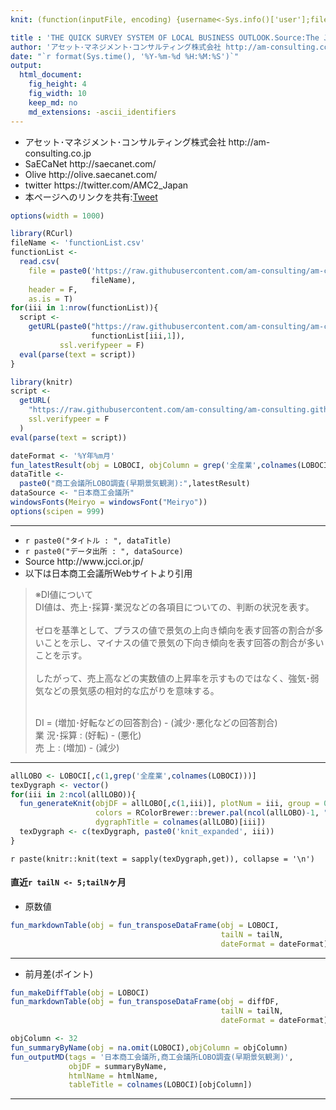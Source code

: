 ```yaml
---
knit: (function(inputFile, encoding) {username<-Sys.info()['user'];fileName<-'defaultPath.csv';pathToFile <-paste0('C:/Users/', username,'/Desktop/pathToCSV/');setwd(pathToFile);buf0<-read.csv(fileName,header = F,skip = 0,stringsAsFactor = F,check.names = F,fileEncoding = 'utf-8');timeStamp<-format(Sys.time(),'%Y%m%d%H%M%S');htmlName<-'LOBOCI';rmarkdown::render(inputFile, encoding = encoding, output_file = paste0('C:/Users/',username,buf0[2,1],'charts/','am-consulting.co.jp-',htmlName,'.html')) })

title : 'THE QUICK SURVEY SYSTEM OF LOCAL BUSINESS OUTLOOK.Source:The Japan Chamber of Commerce and Industry'
author: 'アセット･マネジメント･コンサルティング株式会社 http://am-consulting.co.jp'
date: "`r format(Sys.time(), '%Y-%m-%d %H:%M:%S')`"
output: 
  html_document:
    fig_height: 4
    fig_width: 10
    keep_md: no
    md_extensions: -ascii_identifiers 
---
```

<link href="http://knowledgevault.saecanet.com/components/rmarkdown-html.css" rel="stylesheet">
<script src="http://knowledgevault.saecanet.com/components/JavascriptCode.js"></script>
<style>.main-container {max-width : 1000px;}</style>

- アセット･マネジメント･コンサルティング株式会社 http://am-consulting.co.jp
- SaECaNet http://saecanet.com/
- Olive http://olive.saecanet.com/
- twitter https://twitter.com/AMC2_Japan
- 本ページへのリンクを共有:<a href="https://twitter.com/share" class="twitter-share-button" data-via="AMC2_Japan" data-size="large">Tweet</a> <script>!function(d,s,id){var js,fjs=d.getElementsByTagName(s)[0],p=/^http:/.test(d.location)?'http':'https';if(!d.getElementById(id)){js=d.createElement(s);js.id=id;js.src=p+'://platform.twitter.com/widgets.js';fjs.parentNode.insertBefore(js,fjs);}}(document, 'script', 'twitter-wjs');</script>

```r
options(width = 1000)
```

```r
library(RCurl)
fileName <- 'functionList.csv'
functionList <-
  read.csv(
    file = paste0('https://raw.githubusercontent.com/am-consulting/am-consulting.github.io/master/csv/',
                  fileName),
    header = F,
    as.is = T)
for(iii in 1:nrow(functionList)){
  script <- 
    getURL(paste0("https://raw.githubusercontent.com/am-consulting/am-consulting.github.io/master/", 
                  functionList[iii,1]),
           ssl.verifypeer = F)
  eval(parse(text = script))
}
```

```r
library(knitr)
script <-
  getURL(
    "https://raw.githubusercontent.com/am-consulting/am-consulting.github.io/master/importLOBO.r",
    ssl.verifypeer = F
  )
eval(parse(text = script))
```

```r
dateFormat <- '%Y年%m月'
fun_latestResult(obj = LOBOCI, objColumn = grep('全産業',colnames(LOBOCI)),dateFormat = dateFormat)
dataTitle <- 
  paste0("商工会議所LOBO調査(早期景気観測):",latestResult)
dataSource <- "日本商工会議所"
windowsFonts(Meiryo = windowsFont("Meiryo"))
options(scipen = 999)
```

***

- `r paste0("タイトル : ", dataTitle)`
- `r paste0("データ出所 : ", dataSource)`
- Source http://www.jcci.or.jp/
- 以下は日本商工会議所Webサイトより引用


<blockquote>

※DI値について<br>
 DI値は、売上･採算･業況などの各項目についての、判断の状況を表す。<br><br>
 ゼロを基準として、プラスの値で景気の上向き傾向を表す回答の割合が多いことを示し、マイナスの値で景気の下向き傾向を表す回答の割合が多いことを示す。<br><br>
 したがって、売上高などの実数値の上昇率を示すものではなく、強気･弱気などの景気感の相対的な広がりを意味する。<br><br>

 DI = (増加･好転などの回答割合) - (減少･悪化などの回答割合)<br>
 業 況･採算 : (好転) - (悪化)<br>
 売 上 : (増加) - (減少)

</blockquote>


***

```r
allLOBO <- LOBOCI[,c(1,grep('全産業',colnames(LOBOCI)))]
texDygraph <- vector()
for(iii in 2:ncol(allLOBO)){
  fun_generateKnit(objDF = allLOBO[,c(1,iii)], plotNum = iii, group = 0, barPlot = 1,
                   colors = RColorBrewer::brewer.pal(ncol(allLOBO)-1, "Accent")[iii-1],
                   dygraphTitle = colnames(allLOBO)[iii])
  texDygraph <- c(texDygraph, paste0('knit_expanded', iii))
}
```

`r paste(knitr::knit(text = sapply(texDygraph,get)), collapse = '\n')`

#### 直近`r tailN <- 5;tailN`ヶ月
- 原数値

```r
fun_markdownTable(obj = fun_transposeDataFrame(obj = LOBOCI, 
                                               tailN = tailN, 
                                               dateFormat = dateFormat))
```

***
- 前月差(ポイント)

```r
fun_makeDiffTable(obj = LOBOCI)
fun_markdownTable(obj = fun_transposeDataFrame(obj = diffDF, 
                                               tailN = tailN, 
                                               dateFormat = dateFormat))
```

```r
objColumn <- 32
fun_summaryByName(obj = na.omit(LOBOCI),objColumn = objColumn)
fun_outputMD(tags = '日本商工会議所,商工会議所LOBO調査(早期景気観測)',
             objDF = summaryByName,
             htmlName = htmlName,
             tableTitle = colnames(LOBOCI)[objColumn])
```

***
<script>MakeNegative();</script>
<script>
  (function(i,s,o,g,r,a,m){i['GoogleAnalyticsObject']=r;i[r]=i[r]||function(){
  (i[r].q=i[r].q||[]).push(arguments)},i[r].l=1*new Date();a=s.createElement(o),
  m=s.getElementsByTagName(o)[0];a.async=1;a.src=g;m.parentNode.insertBefore(a,m)
  })(window,document,'script','https://www.google-analytics.com/analytics.js','ga');

  ga('create', 'UA-3077339-5', 'auto');
  ga('send', 'pageview');

</script>
